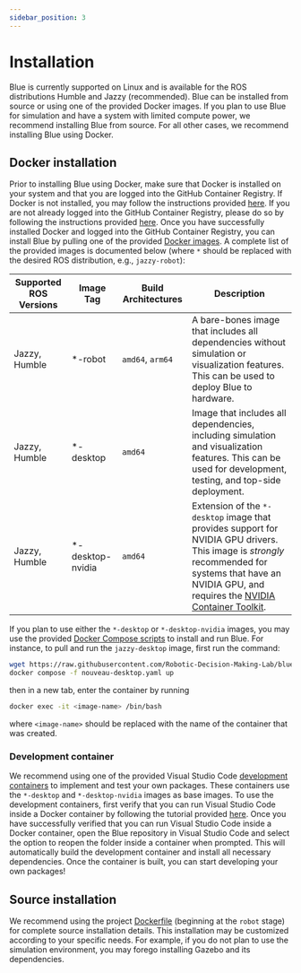 ```yaml
---
sidebar_position: 3
---
```


# Installation

Blue is currently supported on Linux and is available for the ROS distributions
Humble and Jazzy (recommended). Blue can be installed from source or using one
of the provided Docker images. If you plan to use Blue for simulation and have
a system with limited compute power, we recommend installing Blue from source.
For all other cases, we recommend installing Blue using Docker.

## Docker installation

Prior to installing Blue using Docker, make sure that Docker is installed on
your system and that you are logged into the GitHub Container Registry. If
Docker is not installed, you may follow the instructions provided
[here](https://docs.docker.com/get-docker/). If you are not already logged into
the GitHub Container Registry, please do so by following the instructions
provided [here](https://docs.github.com/en/packages/working-with-a-github-packages-registry/working-with-the-container-registry).
Once you have successfully installed Docker and logged into the GitHub Container
Registry, you can install Blue by pulling one of the provided [Docker
images](https://github.com/Robotic-Decision-Making-Lab/blue/pkgs/container/blue).
A complete list of the provided images is documented below (where `*` should be
replaced with the desired ROS distribution, e.g., `jazzy-robot`):

| Supported ROS Versions | Image Tag | Build Architectures | Description |
| ---------------------- | --------- | ------------------- | ----------- |
| Jazzy, Humble | *-robot   | `amd64`, `arm64` | A bare-bones image that includes all dependencies without simulation or visualization features. This can be used to deploy Blue to hardware. |
| Jazzy, Humble | *-desktop | `amd64` | Image that includes all dependencies, including simulation and visualization features. This can be used for development, testing, and top-side deployment. |
| Jazzy, Humble | *-desktop-nvidia | `amd64` | Extension of the `*-desktop` image that provides support for NVIDIA GPU drivers. This image is *strongly* recommended for systems that have an NVIDIA GPU, and requires the [NVIDIA Container Toolkit](https://docs.nvidia.com/datacenter/cloud-native/container-toolkit/latest/install-guide.html). |

If you plan to use either the `*-desktop` or `*-desktop-nvidia` images, you may
use the provided [Docker Compose scripts](https://github.com/Robotic-Decision-Making-Lab/blue/tree/main/.docker/compose)
to install and run Blue. For instance, to pull and run the `jazzy-desktop` image,
first run the command:

```bash
wget https://raw.githubusercontent.com/Robotic-Decision-Making-Lab/blue/jazzy/.docker/compose/nouveau-desktop.yaml && \
docker compose -f nouveau-desktop.yaml up
```

then in a new tab, enter the container by running

```bash
docker exec -it <image-name> /bin/bash
```

where `<image-name>` should be replaced with the name of the container that was
created.

### Development container

We recommend using one of the provided Visual Studio Code
[development containers](https://github.com/Robotic-Decision-Making-Lab/blue/tree/main/.devcontainer)
to implement and test your own packages. These containers use the `*-desktop`
and `*-desktop-nvidia` images as base images. To use the development containers,
first verify that you can run Visual Studio Code inside a Docker container by
following the tutorial provided [here](https://code.visualstudio.com/docs/devcontainers/tutorial).
Once you have successfully verified that you can run Visual Studio Code inside a
Docker container, open the Blue repository in Visual Studio Code and select the
option to reopen the folder inside a container when prompted. This will
automatically build the development container and install all necessary
dependencies. Once the container is built, you can start developing your own
packages!

## Source installation

We recommend using the project [Dockerfile](https://github.com/Robotic-Decision-Making-Lab/blue/blob/main/.docker/Dockerfile)
(beginning at the `robot` stage) for complete source installation details. This
installation may be customized according to your specific needs. For example,
if you do not plan to use the simulation environment, you may forego installing
Gazebo and its dependencies.
